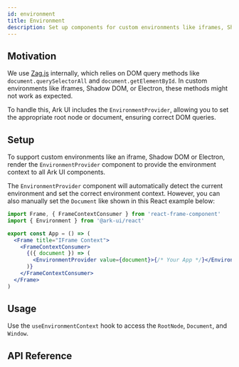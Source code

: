 ```yaml
---
id: environment
title: Environment
description: Set up components for custom environments like iframes, Shadow DOM, or Electron.
---
```


## Motivation

We use [Zag.js](https://zagjs.com/overview/composition#custom-window-environment) internally, which relies on DOM query methods like `document.querySelectorAll` and `document.getElementById`.
In custom environments like iframes, Shadow DOM, or Electron, these methods might not work as expected.

To handle this, Ark UI includes the `EnvironmentProvider`, allowing you to set the appropriate root node or document, ensuring correct DOM queries.

## Setup

To support custom environments like an iframe, Shadow DOM or Electron, render the `EnvironmentProvider` component to provide the environment context to all Ark UI components.

<Example id="setup" />

The `EnvironmentProvider` component will automatically detect the current environment and set the correct environment context.
However, you can also manually set the `Document` like shown in this React example below:

```jsx
import Frame, { FrameContextConsumer } from 'react-frame-component'
import { Environment } from '@ark-ui/react'

export const App = () => (
  <Frame title="IFrame Context">
    <FrameContextConsumer>
      {({ document }) => (
        <EnvironmentProvider value={document}>{/* Your App */}</EnvironmentProvider>
      )}
    </FrameContextConsumer>
  </Frame>
)
```

## Usage

Use the `useEnvironmentContext` hook to access the `RootNode`, `Document`, and `Window`.

<Example id="usage" />

## API Reference

<ComponentTypes id="environment" />
